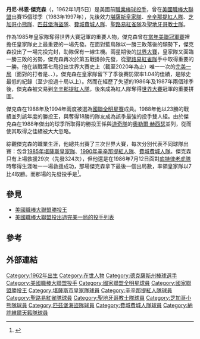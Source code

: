 {{short description|美國棒球選手}}
{{about|棒球選手|美式足球選手|{{le|丹尼·傑克森 (美式足球選手)|Danny Jackson (footballer)}}}}
{{Infobox baseball biography
|name=丹尼·傑克森<br/>Danny Jackson
|image=Pitching DannyJackson1990.jpg
|width=250
|position=[[投手|投手]]
|bats=右
|throws=左
|birth_date={{Birth date and age|1962|1|5}}
|birth_place={{USA}}[[德克薩斯州|德克薩斯州]][[聖安東尼奧_(德克薩斯州)|聖安東尼奧]]
|debutleague = 美國職棒大聯盟
|debutdate=9月11日
|debutyear=1983年
|debutteam=堪薩斯市皇家
|finalleague = 美國職棒大聯盟
|finaldate=8月7日
|finalyear=1997年
|finalteam=聖地牙哥教士
|statleague = 美國職棒大聯盟
|stat1label=勝敗投數
|stat1value=112–131
|stat2label=[[防禦率|防禦率]]
|stat2value=4.01
|stat3label=[[三振|三振]]
|stat3value=1,225
|teams=
* [[堪薩斯市皇家|堪薩斯市皇家]]（{{mlby|1983}}–{{mlby|1987}}）
* [[辛辛那提紅人|辛辛那提紅人]]（{{mlby|1988}}–{{mlby|1990}}）
* [[芝加哥小熊|芝加哥小熊]]（{{mlby|1991}}–{{mlby|1992}}）
* [[匹茲堡海盜|匹茲堡海盜]]（{{mlby|1992}}）
* [[費城費城人|費城費城人]]（{{mlby|1993}}–{{mlby|1994}}）
* [[聖路易紅雀|聖路易紅雀]]（{{mlby|1995}}–{{mlby|1997}}）
* [[聖地牙哥教士|聖地牙哥教士]]（{{mlby|1997}}）
|highlights=
*2× [[美國職棒大聯盟全明星賽|全明星賽]]（{{le|1988年美國職棒大聯盟全明星賽|1988 Major League Baseball All-Star Game|1988年}}、{{le|1994年美國職棒大聯盟全明星賽|1994 Major League Baseball All-Star Game|1994年}}）
*2× [[世界大賽|世界大賽]]冠軍（{{wsy|1985}}、{{wsy|1990}}）
* [[美國職棒大聯盟勝投王|國聯勝投王]]（1988年）
}}
'''丹尼·林恩·傑克森'''（{{lang-en|Danny Lynn Jackson}}，1962年1月5日{{dash}}）是美國前[[職業棒球|職業棒球]][[投手|投手]]，曾在[[美國職棒大聯盟|美國職棒大聯盟]]出賽15個球季（1983年{{dash}}1997年），先後效力[[堪薩斯皇家隊|堪薩斯皇家隊]]、[[辛辛那提紅人隊|辛辛那提紅人隊]]、[[芝加哥小熊隊|芝加哥小熊隊]]、[[匹茲堡海盜隊|匹茲堡海盜隊]]、[[費城費城人隊|費城費城人隊]]、[[聖路易紅雀隊|聖路易紅雀隊]]及[[聖地牙哥教士隊|聖地牙哥教士隊]]。

作為1985年皇家隊奪得世界大賽冠軍的重要人物，傑克森曾在[[1985年美國聯盟冠軍賽|當年美聯冠軍賽]]裡擔任皇家隊史上最重要的一場先發。在面對藍鳥隊以一勝三敗落後的頹勢下，傑克森投出了一場完投完封，助隊保有一線生機。兩星期後的[[1985年世界大賽|世界大賽]]，皇家隊又面臨一勝三敗的劣勢，傑克森再次於第五戰掛帥先發，從[[聖路易紅雀隊|聖路易紅雀隊]]手中取得重要的一勝。他在該戰第七局投出世界大賽史上（截至2020年為止）唯一一次的[[完美一局|完美一局]]（面對的打者是{{le|泰瑞·潘鐸頓|Terry Pendleton}}、{{le|湯姆·涅托|Tom Nieto}}、{{le|布萊恩·哈波|Brian Harper}}）。傑克森在皇家隊留下了季後賽防禦率1.04的佳績，是隊史最低的紀錄（至少投過十局以上）。然而在經歷了失望的1986年及1987年兩個球季後，傑克森被交易到[[辛辛那提紅人隊|辛辛那提紅人隊]]，後來成為紅人隊奪得[[1990年世界大賽|世界大賽]]冠軍的重要拼圖。

傑克森在1988年及1994年兩度被選為[[美國職棒大聯盟全明星賽|國聯全明星賽]]成員。1988年他以23勝的戰績並列該年度的勝投王，與奪得18勝的隊友{{le|湯姆·布朗寧|Tom Browning}}成為該季最強的投手雙人組。由於傑克森在1988年傑出的球季所取得的勝投王係與[[道奇隊|道奇隊]]的[[奧勒爾·赫西瑟|奧勒爾·赫西瑟]]並列，從而使其取得之佳績被大大忽略。

綜觀傑克森的職業生涯，他總共出賽了三次世界大賽，每次分別代表不同球隊出賽：包含[[1985年世界大賽|1985年]][[堪薩斯皇家隊|堪薩斯皇家隊]]、[[1990年世界大賽|1990年]][[辛辛那提紅人隊|辛辛那提紅人隊]]、{{wsy|1993}}[[費城費城人隊|費城費城人隊]]。傑克森只有上場救援29次（先發324次），但他還是在1986年7月12日面對[[底特律老虎隊|底特律老虎隊]]時奪得生涯唯一一場救援成功，那場傑克森拿下最後一個出局數，率領皇家隊以7比4取勝。而那場的先發投手是{{le|查利·萊布蘭|Charlie Leibrandt}}<ref>{{Cite web |url=https://www.baseball-reference.com/boxes/KCA/KCA198607120.shtml |title=存档副本 |accessdate=2020-11-18 |archive-date=2020-08-21 |archive-url=https://web.archive.org/web/20200821031940/https://www.baseball-reference.com/boxes/KCA/KCA198607120.shtml |dead-url=no }}</ref>。

==參見==
*[[美國職棒大聯盟勝投王|美國職棒大聯盟勝投王]]
*[[美國職棒大聯盟投出過完美一局的投手列表|美國職棒大聯盟投出過完美一局的投手列表]]

==參考==
{{Reflist}}

==外部連結==
{{Baseballstats | br=j/jacksda02 | fangraphs=1006295|brm=jackso004dan}}

{{1985 Kansas City Royals}}
{{1990年世界大賽冠軍辛辛那提紅人隊名單}}

{{DEFAULTSORT:Jackson, Danny}}
[[Category:1962年出生|Category:1962年出生]]
[[Category:在世人物|Category:在世人物]]
[[Category:德克薩斯州棒球選手|Category:德克薩斯州棒球選手]]
[[Category:美國職棒大聯盟投手|Category:美國職棒大聯盟投手]]
[[Category:國家聯盟全明星球員|Category:國家聯盟全明星球員]]
[[Category:國家聯盟勝投王|Category:國家聯盟勝投王]]
[[Category:堪薩斯市皇家隊球員|Category:堪薩斯市皇家隊球員]]
[[Category:辛辛那提紅人隊球員|Category:辛辛那提紅人隊球員]]
[[Category:聖路易紅雀隊球員|Category:聖路易紅雀隊球員]]
[[Category:聖地牙哥教士隊球員|Category:聖地牙哥教士隊球員]]
[[Category:芝加哥小熊隊球員|Category:芝加哥小熊隊球員]]
[[Category:匹茲堡海盜隊球員|Category:匹茲堡海盜隊球員]]
[[Category:費城費城人隊球員|Category:費城費城人隊球員]]
[[Category:納許維爾天籟隊球員|Category:納許維爾天籟隊球員]]